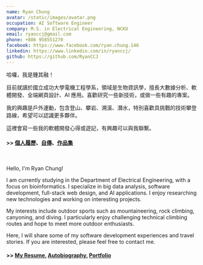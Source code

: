 ```yaml
---
name: Ryan Chung
avatar: /static/images/avatar.png
occupation: AI Software Engineer
company: M.S. in Electrical Engineering, NCKU
email: ryanccj@gmail.com
phone: +886 958551270
facebook: https://www.facebook.com/ryan.chung.146
linkedin: https://www.linkedin.com/in/ryanccj/
github: https://github.com/RyanCCJ
---
```


哈囉，我是鍾其融！

目前就讀於國立成功大學電機工程學系，領域是生物資訊學，擅長大數據分析、軟體開發、全端網頁設計、AI 應用。喜歡研究一些新技術，或做一些有趣的專案。

我的興趣是戶外運動，包含登山、攀岩、溯溪、潛水，特別喜歡具挑戰的技術攀登路線，希望可以認識更多夥伴。

這裡會寫一些我的軟體開發心得或遊記，有興趣可以與我聯繫。

#### >> [個人履歷](https://ryanccj.github.io/blog/resume)、[自傳](https://ryanccj.github.io/blog/autobiography)、[作品集](https://ryanccj.github.io/projects)

<br/>

Hello, I'm Ryan Chung!

I am currently studying in the Department of Electrical Engineering, with a focus on bioinformatics. I specialize in big data analysis, software development, full-stack web design, and AI applications. I enjoy researching new technologies and working on interesting projects.

My interests include outdoor sports such as mountaineering, rock climbing, canyoning, and diving. I particularly enjoy challenging technical climbing routes and hope to meet more outdoor enthusiasts.

Here, I will share some of my software development experiences and travel stories. If you are interested, please feel free to contact me.

#### >> [My Resume](https://ryanccj.github.io/blog/resume), [Autobiography](https://ryanccj.github.io/blog/autobiography), [Portfolio](https://ryanccj.github.io/projects)